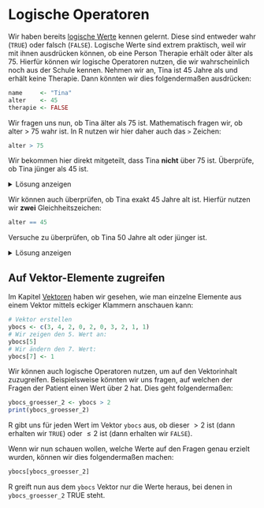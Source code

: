 # Logische Operatoren

Wir haben bereits [logische Werte](Datentypen.qmd#logische-werte-(booleans)) kennen gelernt. Diese sind entweder wahr (`TRUE`) oder falsch (`FALSE`). Logische Werte sind extrem praktisch, weil wir mit ihnen ausdrücken können, ob eine Person Therapie erhält oder älter als 75. Hierfür können wir logische Operatoren nutzen, die wir wahrscheinlich noch aus der Schule kennen. Nehmen wir an, Tina ist 45 Jahre als und erhält keine Therapie. Dann könnten wir dies folgendermaßen ausdrücken:

```r
name     <- "Tina"
alter    <- 45
therapie <- FALSE
```

Wir fragen uns nun, ob Tina älter als 75 ist. Mathematisch fragen wir, ob alter > 75 wahr ist. In R nutzen wir hier daher auch das `>` Zeichen:

```r
alter > 75
```

Wir bekommen hier direkt mitgeteilt, dass Tina **nicht** über 75 ist. Überprüfe, ob Tina jünger als 45 ist.

<details>
<summary>Lösung anzeigen</summary>

```r
alter < 45
```
</details>

Wir können auch überprüfen, ob Tina exakt 45 Jahre alt ist. Hierfür nutzen wir **zwei** Gleichheitszeichen:

```r
alter == 45
```

Versuche zu überprüfen, ob Tina 50 Jahre alt oder jünger ist.

<details>
<summary>Lösung anzeigen</summary>

```r
alter <= 50
```
</details>

## Auf Vektor-Elemente zugreifen

Im Kapitel [Vektoren](Vektoren.qmd) haben wir gesehen, wie man einzelne Elemente aus einem Vektor mittels eckiger Klammern anschauen kann:

```r
# Vektor erstellen
ybocs <- c(3, 4, 2, 0, 2, 0, 3, 2, 1, 1)
# Wir zeigen den 5. Wert an:
ybocs[5]
# Wir ändern den 7. Wert:
ybocs[7] <- 1
```

Wir können auch logische Operatoren nutzen, um auf den Vektorinhalt zuzugreifen. 
Beispielsweise könnten wir uns fragen, auf welchen der Fragen der Patient einen 
Wert über 2 hat. Dies geht folgendermaßen:
```r
ybocs_groesser_2 <- ybocs > 2
print(ybocs_groesser_2)
```
R gibt uns für jeden Wert im Vektor `ybocs` aus, ob dieser $>2$ ist (dann erhalten wir `TRUE`) oder $\leq 2$ ist (dann erhalten wir `FALSE`).

Wenn wir nun schauen wollen, welche Werte auf den Fragen genau erzielt wurden, können wir dies folgendermaßen machen:
```r
ybocs[ybocs_groesser_2]
```
R greift nun aus dem `ybocs` Vektor nur die Werte heraus, bei denen in `ybocs_groesser_2` TRUE steht.
